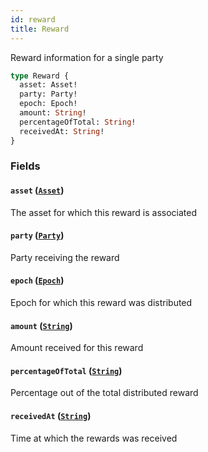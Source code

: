 ```yaml
---
id: reward
title: Reward
---
```



Reward information for a single party

```graphql
type Reward {
  asset: Asset!
  party: Party!
  epoch: Epoch!
  amount: String!
  percentageOfTotal: String!
  receivedAt: String!
}
```


### Fields

#### `asset` ([`Asset`](/docs/v0.47/graphql/objects/asset))

The asset for which this reward is associated


#### `party` ([`Party`](/docs/v0.47/graphql/objects/party))

Party receiving the reward


#### `epoch` ([`Epoch`](/docs/v0.47/graphql/objects/epoch))

Epoch for which this reward was distributed


#### `amount` ([`String`](/docs/v0.47/graphql/scalars/string))

Amount received for this reward


#### `percentageOfTotal` ([`String`](/docs/v0.47/graphql/scalars/string))

Percentage out of the total distributed reward


#### `receivedAt` ([`String`](/docs/v0.47/graphql/scalars/string))

Time at which the rewards was received




